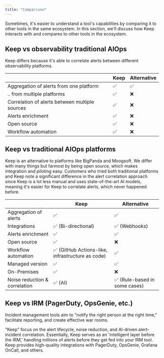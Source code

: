 ```yaml
---
title: "Comparison"
---
```


Sometimes, it's easier to understand a tool's capabilities by comparing it to other tools in the same ecosystem. In this section, we'll discuss how Keep interacts with and compares to other tools in the ecosystem.

## Keep vs observability traditional AIOps

Keep differs because it's able to correlate alerts between different observability platforms.

|                                       | Keep                                                           | Alternative                  |
| ------------------------------------- | -------------------------------------------------------------- | ---------------------------- |
| Aggregation of alerts from one platform | ✅                                                           | ✅                            |
| .. from multiple platforms            | ✅                                                             | ❌                            |
| Correlation of alerts between multiple sources | ✅                                                    | ❌                            |
| Alerts enrichment                     | ✅                                                             | ❌                            |
| Open source                           | ✅                                                             | ❌                            |
| Workflow automation                   | ✅                                                             | ❌                            |

## Keep vs traditional AIOps platforms

Keep is an alternative to platforms like BigPanda and Moogsoft. 
We differ with many things but farmost by being open source, which makes integration and piloting easy. 
Customers who tried both traditional platforms and Keep note a significant difference in the alert correlation approach since Keep is a lot less manual and uses state-of-the-art AI models, meaning it's easier for Keep to correlate alerts, which never happened before.

|                                       | Keep                                                           | Alternative                  |
| ------------------------------------- | -------------------------------------------------------------- | ---------------------------- |
| Aggregation of alerts                 | ✅                                                             | ✅                            |
| Integrations                          | ✅ (Bi-directional)                                            | ✅ (Webhooks)                 |
| Alerts enrichment                     | ✅                                                             | ✅                            |
| Open source                           | ✅                                                             | ❌                            |
| Workflow automation                   | ✅ (GitHub Actions-like, infrastructure as code)               | ✅                            |
| Managed version                       | ✅                                                             | ✅                             |
| On-Premises                           | ✅                                                             | ❌                             |
| Noise reduction & correlation         | ✅ (AI)                                                        | ✅ (Rule-based in some cases) |

## Keep vs IRM (PagerDuty, OpsGenie, etc.)

Incident management tools aim to "notify the right person at the right time," facilitate reporting, and create effective war rooms. 

"Keep" focus on the alert lifecycle, noise reduction, and AI-driven alert-incident correlation. Essentially, Keep serves as an 'intelligent layer before the IRM,' handling millions of alerts before they get fed into your IRM tool. Keep provides high-quality integrations with PagerDuty, OpsGenie, Grafana OnCall, and others.